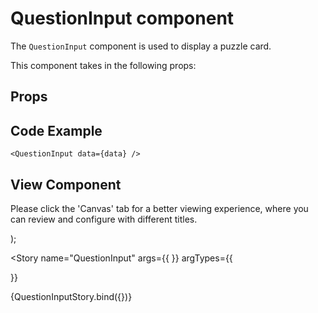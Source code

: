 
<Meta
  title="Newskit Components/Puzzles/Question input"
  component={QuestionInput}
/>

# QuestionInput component
The `QuestionInput` component is used to display a puzzle card.

This component takes in the following props:

## Props
<Props of={QuestionInput} />

## Code Example
`<QuestionInput data={data} />`

## View Component
Please click the 'Canvas' tab for a better viewing experience, where you can review and configure with different titles.

  <NewsKitProvider theme={PuzzlesWebLightTheme}>
    <QuestionInput />
  </NewsKitProvider>
);

<Story
  name="QuestionInput"
  args={{  }}
  argTypes={{
   
  }}
>
  {QuestionInputStory.bind({})}
</Story>
